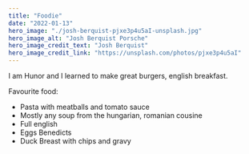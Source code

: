 ```yaml
---
title: "Foodie"
date: "2022-01-13"
hero_image: "./josh-berquist-pjxe3p4u5aI-unsplash.jpg"
hero_image_alt: "Josh Berquist Porsche"
hero_image_credit_text: "Josh Berquist"
hero_image_credit_link: "https://unsplash.com/photos/pjxe3p4u5aI"
---
```


I am Hunor and I learned to make great burgers, english breakfast.

Favourite food:

* Pasta with meatballs and tomato sauce
* Mostly any soup from the hungarian, romanian cousine
* Full english
* Eggs Benedicts
* Duck Breast with chips and gravy
